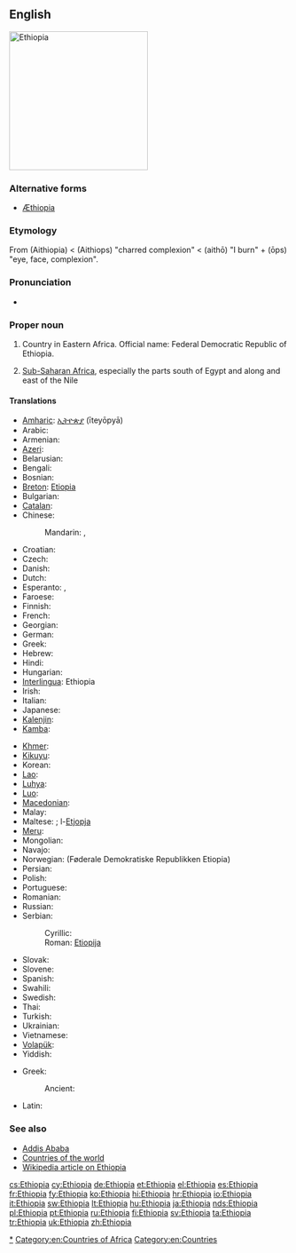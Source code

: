 ==English==
[[Image:Ethiopia (Africa orthographic projection).svg|250px|thumb|right|Ethiopia]]
{{wikipedia}}
{{wikipedia|Aethiopia (Classical Greek term)}}

===Alternative forms===
* [[Æthiopia]] {{qualifier|archaic}}

===Etymology===
From {{etyl|grc}} {{term|lang=grc|Αἰθιοπία}} (Aithiopia) < {{term|lang=grc|Αἰθίοψ}} (Aithiops) "charred complexion" < {{term|lang=grc|αἴθω}} (aithō) "I burn" + {{term|lang=grc|ὤψ}} (ōps) "eye, face, complexion".

===Pronunciation===
* {{IPA|/iθiˈoʊpiə/|lang=en}}

===Proper noun===
{{en-proper noun}}

# Country in Eastern Africa. Official name: Federal Democratic Republic of Ethiopia.
# {{historical}} [[sub-Saharan Africa|Sub-Saharan Africa]], especially the parts south of Egypt and along and east of the Nile

====Translations====
{{trans-top|country in Eastern Africa}}
* [[Amharic]]: [[ኢትዮጵያ]] (īteyōpyā)
* Arabic: {{t|ar|إثيوبيا|f|tr='ithiubiya}}
* Armenian: {{t-|hy|Եթովպիա|tr=Et’ovpia}}
* [[Azeri]]: {{t|az|Efiopiya}}
* Belarusian: {{t|be|Эфіопія|f|tr=Efiópija|xs=Belarusian}}
* Bengali: {{t|bn|ইথিওপিয়া|tr=ithi'ōpiẏā|sc=Beng|xs=Bengali}}
* Bosnian: {{t-|bs|Etiopija|f}}
* [[Breton]]: [[Etiopia]]
* Bulgarian: {{t|bg|Етиопия|f|tr=Etiópija}}
* [[Catalan]]: {{t|ca|Etiòpia|f}}
* Chinese:
*: Mandarin: {{t-|cmn|埃塞俄比亞|sc=Hani}},  {{t-|cmn|埃塞俄比亚|tr=Āisài'ébǐyà|sc=Hani}}
* Croatian: {{t+|hr|Etiopija|f}}
* Czech: {{t+|cs|Etiopie|f}}
* Danish: {{t+|da|Etiopien}}
* Dutch: {{t+|nl|Ethiopië}}
* Esperanto: {{t-|eo|Etiopio|xs=Esperanto}}, {{t-|eo|Etiopujo|xs=Esperanto}}
* Faroese: {{t|fo|Etiopia|f|n}}
* Finnish: {{t+|fi|Etiopia}}
* French: {{t+|fr|Éthiopie}}
* Georgian: {{t|ka|ეთიოპია|tr=etiopia|sc=Geor|xs=Georgian}}
* German: {{t+|de|Äthiopien|n}}
* Greek: {{t+|el|Αιθιοπία|f|tr=Aithiopía}}
* Hebrew: {{t|he|אתיופיה}}
* Hindi: {{t+|hi|इथियोपिया|tr=ithiyōpiyā|xs=Hindi}}
* Hungarian: {{t+|hu|Etiópia}}
* [[Interlingua]]: Ethiopia
* Irish: {{t|ga|Aetóip|f|alt=an Aetóip|xs=Irish}}
* Italian: {{t+|it|Etiopia|f}}
* Japanese: {{t+|ja|エチオピア|tr=Echiopia}}
* [[Kalenjin]]: {{tø|kln|Ethiopia}}
* [[Kamba]]: {{tø|kam|Ethiopia}}
{{trans-mid}}
* [[Khmer]]: {{t|km|អេត្យូពី|tr=ei tyo pi|sc=Khmr}}
* [[Kikuyu]]: {{tø|ki|Ethiopia}}
* Korean: {{t+|ko|에티오피아|tr=Etiopia|sc=Hang}}
* [[Lao]]: {{t-|lo|ເອທິໂອປີ|tr='eethi'oopii|sc=Laoo|xs=Lao}}
* [[Luhya]]: {{tø|luy|Ethiopia}}
* [[Luo]]: {{tø|luo|Ethiopia}}
* [[Macedonian]]: {{t+|mk|Етиопија|f|tr=Etiópija}}
* Malay: {{t|ms|Ethiopia}}
* Maltese: ; l-[[Etjopja]]
* [[Meru]]: {{tø|mer|Ethiopia}}
* Mongolian: {{t|mn|Этиоп|tr=Etióp|sc=Cyrl|xs=Mongolian}}
* Navajo: {{tø|nv|Iitáʼoobiyá}}
* Norwegian: {{t|no|Etiopia}} (Føderale Demokratiske Republikken Etiopia)
* Persian: {{t|fa|اتیوپی}}
* Polish: {{t+|pl|Etiopia|f}}
* Portuguese: {{t+|pt|Etiópia|f}}
* Romanian: {{t-|ro|Etiopia|f}}
* Russian: {{t-|ru|Эфиопия|f|tr=Efiópija}}
* Serbian:
*: Cyrillic: {{t-|sr|Етиопија|f|sc=Cyrl}}
*: Roman: [[Etiopija#Serbian|Etiopija]] {{f}}
* Slovak: {{t-|sk|Etiópia|f}}
* Slovene: {{t+|sl|Etiopija|f}}
* Spanish: {{t+|es|Etiopía|f}}
* Swahili: {{t+|sw|Uhabeshi|xs=Swahili}}
* Swedish: {{t+|sv|Etiopien}}
* Thai: {{t|th|เอธิโอเปีย|tr=aytíōbpia}}
* Turkish: {{t+|tr|Etiyopya}}
* Ukrainian: {{t+|uk|Ефіопія|f|tr=Efiópija|xs=Ukrainian}}
* Vietnamese: {{t-|vi|Ethiopia|xs=Vietnamese}}
* [[Volapük]]: {{t+|vo|Lätiopän|xs=Volapük}}
* Yiddish: {{t|yi|עטיאָפיע|tr=Etiopye|sc=Hebr|xs=Yiddish}}
{{trans-bottom}}

{{trans-top|Sub-Saharan Africa (historical)}}
* Greek:
*: Ancient: {{tø|grc|Αἰθιοπία|f|sc=polytonic|tr=Aithiopiā}}
{{trans-mid}}
* Latin: {{t|la|Aethiopia|f}}
{{trans-bottom}}

===See also===
* [[Addis Ababa]]
* [[Appendix:Countries of the world|Countries of the world]]
* [[w:Ethiopia|Wikipedia article on Ethiopia]]

[[Category:en:Ethiopia|*]]
[[Category:en:Countries of Africa]]
[[Category:en:Countries]]

[[cs:Ethiopia]]
[[cy:Ethiopia]]
[[de:Ethiopia]]
[[et:Ethiopia]]
[[el:Ethiopia]]
[[es:Ethiopia]]
[[fr:Ethiopia]]
[[fy:Ethiopia]]
[[ko:Ethiopia]]
[[hi:Ethiopia]]
[[hr:Ethiopia]]
[[io:Ethiopia]]
[[it:Ethiopia]]
[[sw:Ethiopia]]
[[lt:Ethiopia]]
[[hu:Ethiopia]]
[[ja:Ethiopia]]
[[nds:Ethiopia]]
[[pl:Ethiopia]]
[[pt:Ethiopia]]
[[ru:Ethiopia]]
[[fi:Ethiopia]]
[[sv:Ethiopia]]
[[ta:Ethiopia]]
[[tr:Ethiopia]]
[[uk:Ethiopia]]
[[zh:Ethiopia]]